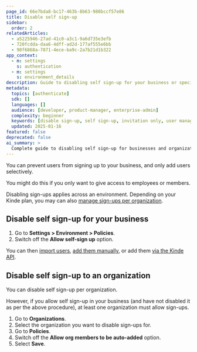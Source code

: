 ```yaml
---
page_id: 66e7bda8-bc17-463b-8b63-980bccf57e86
title: Disable self sign-up
sidebar:
  order: 2
relatedArticles:
  - a5225946-27ad-41c0-a3c1-9a6d735e3efb
  - 720fcdda-daa6-4dff-ad2d-177af555e6bb
  - 98f6868a-7871-4ece-ba9c-2a7b21d1b322
app_context:
  - m: settings
    s: authentication
  - m: settings
    s: environment_details
description: Guide to disabling self sign-up for your business or specific organizations, allowing only selective user addition via import, manual addition, or API.
metadata:
  topics: [authenticate]
  sdk: []
  languages: []
  audience: [developer, product-manager, enterprise-admin]
  complexity: beginner
  keywords: [disable sign-up, self sign-up, invitation only, user management, organization policies]
  updated: 2025-01-16
featured: false
deprecated: false
ai_summary: >
  Complete guide to disabling self sign-up for businesses and organizations, enabling invitation-only user management.
---
```


You can prevent users from signing up to your business, and only add users selectively.

You might do this if you only want to give access to employees or members.

Disabling sign-ups applies across an environment. Depending on your Kinde plan, you may can also [manage sign-ups per organization](/build/organizations/allow-user-signup-org/).

## Disable self sign-up for your business

1. Go to **Settings > Environment > Policies**.
2. Switch off the **Allow self-sign up** option.

You can then [import users](/manage-users/add-and-edit/import-users-in-bulk/), [add them manually](/manage-users/add-and-edit/add-and-edit-users/), or add them [via the Kinde API](/kinde-apis/management#tag/users/post/api/v1/user).

## Disable self sign-up to an organization

You can disable self sign-up per organization.

However, if you allow self sign-up in your business (and have not disabled it as per the above procedure), at least one organization must allow sign-ups.

1. Go to **Organizations**.
2. Select the organization you want to disable sign-ups for.
3. Go to **Policies**.
4. Switch off the **Allow org members to be auto-added** option.
5. Select **Save**.
